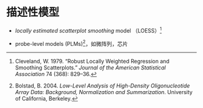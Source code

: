 # 描述性模型 {.unnumbered}

-   *locally estimated scatterplot smoothing* model （LOESS）[^descriptive_models-1]

-   probe-level models (PLMs)[^descriptive_models-2]，如微阵列，芯片

[^descriptive_models-1]: Cleveland, W. 1979. “Robust Locally Weighted Regression and Smoothing Scatterplots.” *Journal of the American Statistical Association* 74 (368): 829–36.

[^descriptive_models-2]: Bolstad, B. 2004. *Low-Level Analysis of High-Density Oligonucleotide Array Data: Background, Normalization and Summarization*. University of California, Berkeley.
